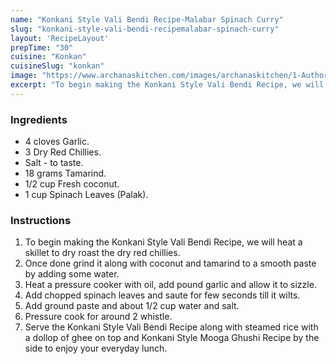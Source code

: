 ---
name: "Konkani Style Vali Bendi Recipe-Malabar Spinach Curry"
slug: "konkani-style-vali-bendi-recipemalabar-spinach-curry"
layout: 'RecipeLayout'
prepTime: "30"
cuisine: "Konkan"
cuisineSlug: "konkan"
image: "https://www.archanaskitchen.com/images/archanaskitchen/1-Author/sibyl-archanaskitchen.com/Konkani_Style_Vali_Bendi_Recipe_Malabar_Spinach_Curry.jpg"
excerpt: "To begin making the Konkani Style Vali Bendi Recipe, we will heat a skillet to dry roast the dry red chillies"
---

### Ingredients

- 4 cloves Garlic.
- 3 Dry Red Chillies.
- Salt - to taste.
- 18 grams Tamarind.
- 1/2 cup Fresh coconut.
- 1 cup Spinach Leaves (Palak).

### Instructions

1. To begin making the Konkani Style Vali Bendi Recipe, we will heat a skillet to dry roast the dry red chillies.
1. Once done grind it along with coconut and tamarind to a smooth paste by adding some water.
1. Heat a pressure cooker with oil, add pound garlic and allow it to sizzle.
1. Add chopped spinach leaves and saute for few seconds till it wilts.
1. Add ground paste and about 1/2 cup water and salt.
1. Pressure cook for around 2 whistle.
1. Serve the Konkani Style Vali Bendi Recipe along with steamed rice with a dollop of ghee on top and Konkani Style Mooga Ghushi Recipe by the side to enjoy your everyday lunch.
